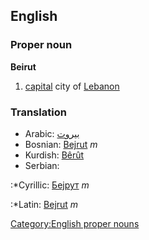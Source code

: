==English==
===Proper noun===
'''Beirut'''
{{wikipedia}}
#[[capital]] city of [[Lebanon]]
===Translation===
*Arabic: [[بيروت]]
*Bosnian: [[Bejrut]] ''m''
*Kurdish: [[Bêrût]]
*Serbian:
:*Cyrillic: [[Бејрут]] ''m''
:*Latin: [[Bejrut]] ''m''
[[Category:English proper nouns]]